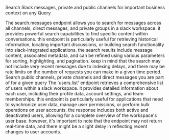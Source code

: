Search Slack messages, private and public channels for important business context on any Query

<Accordion title="Search messages endpoint">
The search.messages endpoint allows you to search for messages across all channels, direct messages, and private groups in a slack workspace. it provides powerful search capabilities to find specific content within conversations. this endpoint is particularly useful for retrieving historical information, locating important discussions, or building search functionality into slack-integrated applications. the search results include message content, associated metadata, and can be refined using various parameters for sorting, highlighting, and pagination. keep in mind that the search may not include very recent messages due to indexing delays, and there may be rate limits on the number of requests you can make in a given time period.
</Accordion>

<Accordion title="Search messages">
Search public channels, private channels and direct messages you are part of for a given query
</Accordion>

<Accordion title="List users">
The 'users.list' endpoint retrieves a comprehensive list of users within a slack workspace. it provides detailed information about each user, including their profile data, account settings, and team memberships. this endpoint is particularly useful for applications that need to synchronize user data, manage user permissions, or perform bulk operations on user accounts. the response includes both active and deactivated users, allowing for a complete overview of the workspace's user base. however, it's important to note that the endpoint may not return real-time data, and there might be a slight delay in reflecting recent changes to user accounts.
</Accordion>


